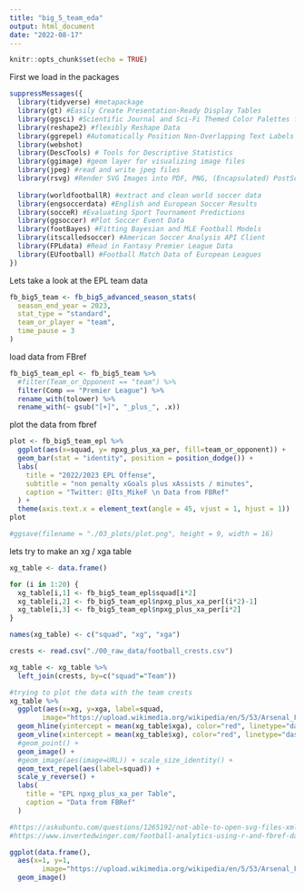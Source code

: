 ```yaml
---
title: "big_5_team_eda"
output: html_document
date: "2022-08-17"
---
```


```r
knitr::opts_chunk$set(echo = TRUE)
```

First we load in the packages
```r
suppressMessages({
  library(tidyverse) #metapackage
  library(gt) #Easily Create Presentation-Ready Display Tables
  library(ggsci) #Scientific Journal and Sci-Fi Themed Color Palettes for 'ggplot2'
  library(reshape2) #flexibly Reshape Data
  library(ggrepel) #Automatically Position Non-Overlapping Text Labels with 'ggplot2'
  library(webshot)
  library(DescTools) # Tools for Descriptive Statistics
  library(ggimage) #geom layer for visualizing image files
  library(jpeg) #read and write jpeg files
  library(rsvg) #Render SVG Images into PDF, PNG, (Encapsulated) PostScript, or Bitmap Arrays
  
  library(worldfootballR) #extract and clean world soccer data
  library(engsoccerdata) #English and European Soccer Results
  library(socceR) #Evaluating Sport Tournament Predictions
  library(ggsoccer) #Plot Soccer Event Data
  library(footBayes) #Fitting Bayesian and MLE Football Models
  library(itscalledsoccer) #American Soccer Analysis API Client
  library(FPLdata) #Read in Fantasy Premier League Data
  library(EUfootball) #Football Match Data of European Leagues
})
```

Lets take a look at the EPL team data
```r
fb_big5_team <- fb_big5_advanced_season_stats(
  season_end_year = 2023,
  stat_type = "standard",
  team_or_player = "team",
  time_pause = 3
)
```

load data from FBref
```r
fb_big5_team_epl <- fb_big5_team %>% 
  #filter(Team_or_Opponent == "team") %>% 
  filter(Comp == "Premier League") %>% 
  rename_with(tolower) %>% 
  rename_with(~ gsub("[+]", "_plus_", .x))

```

plot the data from fbref
```r
plot <- fb_big5_team_epl %>% 
  ggplot(aes(x=squad, y= npxg_plus_xa_per, fill=team_or_opponent)) +
  geom_bar(stat = "identity", position = position_dodge()) + 
  labs(
    title = "2022/2023 EPL Offense",
    subtitle = "non penalty xGoals plus xAssists / minutes",
    caption = "Twitter: @Its_MikeF \n Data from FBRef"
  ) +
  theme(axis.text.x = element_text(angle = 45, vjust = 1, hjust = 1))
plot

#ggsave(filename = "./03_plots/plot.png", height = 9, width = 16)
```

lets try to make an xg / xga table
```r

xg_table <- data.frame()

for (i in 1:20) {
  xg_table[i,1] <- fb_big5_team_epl$squad[i*2]
  xg_table[i,2] <- fb_big5_team_epl$npxg_plus_xa_per[(i*2)-1]
  xg_table[i,3] <- fb_big5_team_epl$npxg_plus_xa_per[i*2]
}

names(xg_table) <- c("squad", "xg", "xga")

crests <- read.csv("./00_raw_data/football_crests.csv")

xg_table <- xg_table %>% 
  left_join(crests, by=c("squad"="Team"))

#trying to plot the data with the team crests
xg_table %>% 
  ggplot(aes(x=xg, y=xga, label=squad,
        image="https://upload.wikimedia.org/wikipedia/en/5/53/Arsenal_FC.svg")) +
  geom_hline(yintercept = mean(xg_table$xga), color="red", linetype="dashed", alpha=0.5) +
  geom_vline(xintercept = mean(xg_table$xg), color="red", linetype="dashed", alpha=0.5) +
  #geom_point() +
  geom_image() +
  #geom_image(aes(image=URL)) + scale_size_identity() +
  geom_text_repel(aes(label=squad)) +
  scale_y_reverse() +
  labs(
    title = "EPL npxg_plus_xa_per Table", 
    caption = "Data from FBRef"
  )

#https://askubuntu.com/questions/1265192/not-able-to-open-svg-files-xml-parse-error
#https://www.invertedwinger.com/football-analytics-using-r-and-fbref-data-part-2/
```

```r
ggplot(data.frame(),
  aes(x=1, y=1,
        image="https://upload.wikimedia.org/wikipedia/en/5/53/Arsenal_FC.svg")) +
  geom_image()
```

